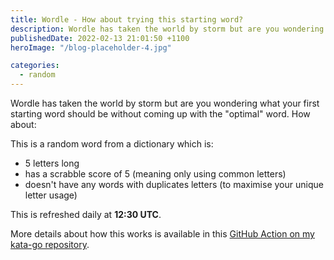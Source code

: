```yaml
---
title: Wordle - How about trying this starting word?
description: Wordle has taken the world by storm but are you wondering what your first starting word should be without coming up with the "optimal" word. How about ...
publishedDate: 2022-02-13 21:01:50 +1100
heroImage: "/blog-placeholder-4.jpg"

categories:
  - random
---
```


Wordle has taken the world by storm but are you wondering what your first starting word should be without coming up with the "optimal" word. How about:


<GitHubGist
  id="d1434147ff1c821218fb53f1f7206174"
  file="wordle-starting-word.txt"
/>

This is a random word from a dictionary which is:

- 5 letters long
- has a scrabble score of 5 (meaning only using common letters)
- doesn't have any words with duplicates letters (to maximise your unique letter usage)

This is refreshed daily at **12:30 UTC**.

More details about how this works is available in this [GitHub Action on my kata-go repository](https://github.com/marjamis/kata-go/blob/main/.github/workflows/wordle-push-to-gist.yml).

